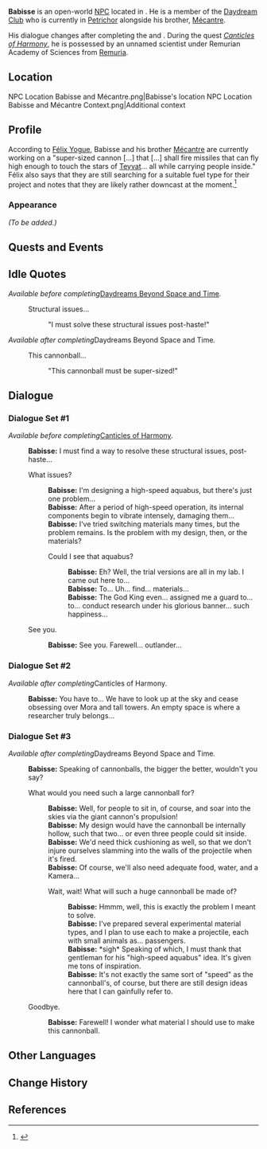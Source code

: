 {{Character Infobox
|type             = Open-World NPC
|image            = NPC Babisse.png
|realname         = <!-- Optional, if different from in-game name -->
|deceased         = <!-- Past (for deceased prior to events of the game) or free response -->
|region           = Fontaine
|location         = Fontaine
|affiliation      = Daydream Club
|title            = Chief of Construction, Teyvat Grand Cannon

|ancestry         = <!-- Clan/family -->
|father           = 
|mother           = 
|spouse           = 
|sibling          = Mécantre
|child            = 
|relative         = 

|voiceEN          = 
|voiceCN          = 
|voiceJP          = 
|voiceKR          = 
|dialoguereward   = 
}}
'''Babisse''' is an open-world [[NPC]] located in {{Location|Petrichor}}. He is a member of the [[Daydream Club]] who is currently in [[Petrichor]] alongside his brother, [[Mécantre]].

His dialogue changes after completing the {{Quest|Canticles of Harmony}} and {{Quest|Daydreams Beyond Space and Time}}. During the quest ''[[Canticles of Harmony]]'', he is possessed by an unnamed scientist under Remurian Academy of Sciences from [[Remuria]].

==Location==
<gallery>
NPC Location Babisse and Mécantre.png|Babisse's location
NPC Location Babisse and Mécantre Context.png|Additional context
</gallery>

==Profile==
According to [[Félix Yogue]], Babisse and his brother [[Mécantre]] are currently working on a "super-sized cannon [...] that [...] shall fire missiles that can fly high enough to touch the stars of [[Teyvat]]... all while carrying people inside." Félix also says that they are still searching for a suitable fuel type for their project and notes that they are likely rather downcast at the moment.<ref name="Felix EMP">{{Ref/NPC|Félix Yogue|s=Evermotion Mechanical Painting}}</ref>

===Appearance===
''(To be added.)''

==Quests and Events==
{{Quests and Events}}

==Idle Quotes==
''Available before completing ''[[Daydreams Beyond Space and Time]]''.''
{{Dialogue Start}}
: {{DIcon|Idle}} Structural issues...
:: {{A|VO Babisse 01.ogg}} "I must solve these structural issues post-haste!"
{{Dialogue End}}

''Available after completing ''Daydreams Beyond Space and Time''.''
{{Dialogue Start}}
: {{DIcon|Idle}} This cannonball...
:: {{A|VO Babisse 02.ogg}} "This cannonball must be super-sized!"
{{Dialogue End}}

==Dialogue==
===Dialogue Set #1===
''Available before completing ''[[Canticles of Harmony]]''.''
{{Dialogue Start}}
:'''Babisse:''' I must find a way to resolve these structural issues, post-haste...
:{{DIcon}} What issues?
::'''Babisse:''' I'm designing a high-speed aquabus, but there's just one problem...
::'''Babisse:''' After a period of high-speed operation, its internal components begin to vibrate intensely, damaging them...
::'''Babisse:''' I've tried switching materials many times, but the problem remains. Is the problem with my design, then, or the materials?
::{{DIcon}} Could I see that aquabus?
:::'''Babisse:''' Eh? Well, the trial versions are all in my lab. I came out here to...
:::'''Babisse:''' To... Uh... find... materials...
:::'''Babisse:''' The God King even... assigned me a guard to... to... conduct research under his glorious banner... such happiness...
:{{DIcon}} See you.
::'''Babisse:''' See you. Farewell... outlander...
{{Dialogue End}}

===Dialogue Set #2===
''Available after completing ''Canticles of Harmony''.''
{{Dialogue Start}}
:'''Babisse:''' You have to... We have to look up at the sky and cease obsessing over Mora and tall towers. An empty space is where a researcher truly belongs...
{{Dialogue End}}

===Dialogue Set #3===
''Available after completing ''Daydreams Beyond Space and Time''.''
{{Dialogue Start}}
:'''Babisse:''' Speaking of cannonballs, the bigger the better, wouldn't you say?
:{{DIcon}} What would you need such a large cannonball for?
::'''Babisse:''' Well, for people to sit in, of course, and soar into the skies via the giant cannon's propulsion!
::'''Babisse:''' My design would have the cannonball be internally hollow, such that two... or even three people could sit inside.
::'''Babisse:''' We'd need thick cushioning as well, so that we don't injure ourselves slamming into the walls of the projectile when it's fired.
::'''Babisse:''' Of course, we'll also need adequate food, water, and a Kamera...
::{{DIcon}} Wait, wait! What will such a huge cannonball be made of?
:::'''Babisse:''' Hmmm, well, this is exactly the problem I meant to solve.
:::'''Babisse:''' I've prepared several experimental material types, and I plan to use each to make a projectile, each with small animals as... passengers.
:::'''Babisse:''' *sigh* Speaking of which, I must thank that gentleman for his "high-speed aquabus" idea. It's given me tons of inspiration.
:::'''Babisse:''' It's not exactly the same sort of "speed" as the cannonball's, of course, but there are still design ideas here that I can gainfully refer to.
:{{DIcon}} Goodbye.
::'''Babisse:''' Farewell! I wonder what material I should use to make this cannonball.
{{Dialogue End}}

<!--
==Trivia==
-->

==Other Languages==
{{Other Languages|default_hidden=1
|en      = Babisse
|zhs     = 巴比斯
|zhs_rm  = Bābǐsī
|zht     = 巴比斯
|zht_rm  = Bābǐsī
|ja      = バビス
|ko      = 바비스
|es      = Babisse
|fr      = Babisse
|ru      = Бабис
|th      = Babisse
|vi      = Babisse
|de      = Babisse
|id      = Babisse
|pt      = Babisse
|tr      = Babisse
|it      = Babisse
}}

==Change History==
{{Change History|4.6|introduced=2.8}}

==References==
{{Reflist}}